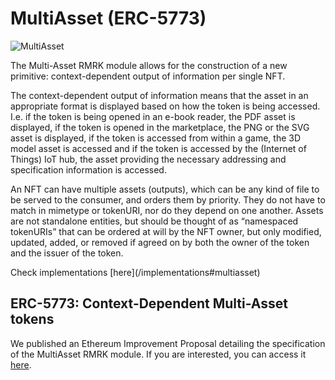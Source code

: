 
# MultiAsset (ERC-5773)

<Image src="/images/multiasset.webp" alt="MultiAsset" width={500} height={500} />


The Multi-Asset RMRK module allows for the construction of a new primitive: context-dependent output of information per single NFT.

The context-dependent output of information means that the asset in an appropriate format is displayed based on how the token is being accessed. I.e. if the token is being opened in an e-book reader, the PDF asset is displayed, if the token is opened in the marketplace, the PNG or the SVG asset is displayed, if the token is accessed from within a game, the 3D model asset is accessed and if the token is accessed by the (Internet of Things) IoT hub, the asset providing the necessary addressing and specification information is accessed.

An NFT can have multiple assets (outputs), which can be any kind of file to be served to the consumer, and orders them by priority. They do not have to match in mimetype or tokenURI, nor do they depend on one another. Assets are not standalone entities, but should be thought of as “namespaced tokenURIs” that can be ordered at will by the NFT owner, but only modified, updated, added, or removed if agreed on by both the owner of the token and the issuer of the token.

<Callout type='info' emoji='⚙️'>
    Check implementations [here](/implementations#multiasset)
</Callout>

## ERC-5773: Context-Dependent Multi-Asset tokens

We published an Ethereum Improvement Proposal detailing the specification of the MultiAsset RMRK module. If you are interested, you can access it [here](https://eips.ethereum.org/EIPS/eip-5773).



